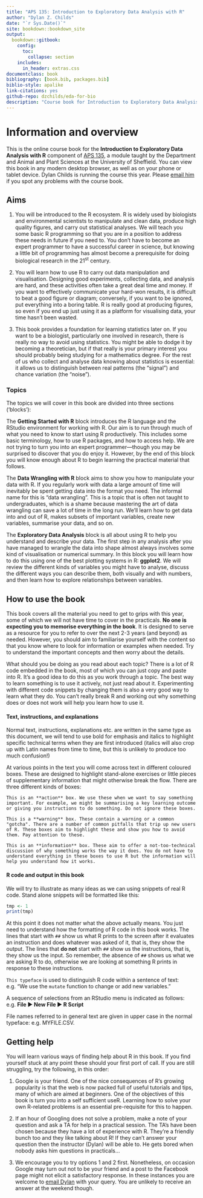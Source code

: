 ```yaml
--- 
title: "APS 135: Introduction to Exploratory Data Analysis with R"
author: "Dylan Z. Childs"
date: "`r Sys.Date()`"
site: bookdown::bookdown_site
output:
  bookdown::gitbook:
    config:
      toc:
        collapse: section
    includes:
      in_header: extras.css
documentclass: book
bibliography: [book.bib, packages.bib]
biblio-style: apalike
link-citations: yes
github-repo: dzchilds/eda-for-bio
description: "Course book for Introduction to Exploratory Data Analysis with R (APS 135) in the Department of Animal and Plant Sciences, University of Sheffield."
---
```


# Information and overview {-}

This is the online course book for the __Introduction to Exploratory Data Analysis with R__ component of [APS 135](https://www.sheffield.ac.uk/aps/currentug/level1/aps135), a module taught by the Department and Animal and Plant Sciences at the University of Sheffield. You can view this book in any modern desktop browser, as well as on your phone or tablet device. Dylan Childs is running the course this year. Please [email him](mailto:d.childs@sheffield.ac.uk?Subject=APS%20135%20general%20query) if you spot any problems with the course book.

## Aims {-}

1. You will be introduced to the R ecosystem. R is widely used by biologists and environmental scientists to manipulate and clean data, produce high quality figures, and carry out statistical analyses. We will teach you some basic R programming so that you are in a position to address these needs in future if you need to. You don't have to become an expert programmer to have a successful career in science, but knowing a little bit of programming has almost become a prerequisite for doing biological research in the 21^st^ century.

2. You will learn how to use R to carry out data manipulation and visualisation. Designing good experiments, collecting data, and analysis are hard, and these activities often take a great deal time and money. If you want to effectively communicate your hard-won results, it is difficult to beat a good figure or diagram; conversely, if you want to be ignored, put everything into a boring table. R is really good at producing figures, so even if you end up just using it as a platform for visualising data, your time hasn't been wasted.

3. This book provides a foundation for learning statistics later on. If you want to be a biologist, particularly one involved in research, there is really no way to avoid using statistics. You might be able to dodge it by becoming a theoretician, but if that really is your primary interest you should probably being studying for a mathematics degree. For the rest of us who collect and analyse data knowing about statistics is essential: it allows us to distinguish between real patterns (the "signal") and chance variation (the "noise").

### Topics {-}

The topics we will cover in this book are divided into three sections ('blocks'):

The __Getting Started with R__ block introduces the R language and the RStudio environment for working with R. Our aim is to run through much of what you need to know to start using R productively. This includes some basic terminology, how to use R packages, and how to access help. We are not trying to turn you into an expert programmer---though you may be surprised to discover that you do enjoy it. However, by the end of this block you will know enough about R to begin learning the practical material that follows.

The __Data Wrangling with R__ block aims to show you how to manipulate your data with R. If you regularly work with data a large amount of time will inevitably be spent getting data into the format you need. The informal name for this is "data wrangling". This is a topic that is often not taught to undergraduates, which is a shame because mastering the art of data wrangling can save a lot of time in the long run. We'll learn how to get data into and out of R, makes subsets of important variables, create new variables, summarise your data, and so on.

The __Exploratory Data Analysis__ block is all about using R to help you understand and describe your data. The first step in any analysis after you have managed to wrangle the data into shape almost always involves some kind of visualisation or numerical summary. In this block you will learn how to do this using one of the best plotting systems in R: __ggplot2__. We will review the different kinds of variables you might have to analyse, discuss the different ways you can describe them, both visually and with numbers, and then learn how to explore relationships between variables.

## How to use the book {-}

This book covers all the material you need to get to grips with this year, some of which we will not have time to cover in the practicals. **No one is expecting you to memorise everything in the book**. It is designed to serve as a resource for you to refer to over the next 2-3 years (and beyond) as needed. However, you should aim to familiarise yourself with the content so that you know where to look for information or examples when needed. Try to understand the important concepts and then worry about the details.

What should you be doing as you read about each topic? There is a lot of R code embedded in the book, most of which you can just copy and paste into R. It's a good idea to do this as you work through a topic. The best way to learn something is to use it actively, not just read about it. Experimenting with different code snippets by changing them is also a very good way to learn what they do. You can't really break R and working out why something does or does not work will help you learn how to use it.

#### Text, instructions, and explanations {-}

Normal text, instructions, explanations etc. are written in the same type as this document, we will tend to use bold for emphasis and italics to highlight specific technical terms when they are first introduced (italics will also crop up with Latin names from time to time, but this is unlikely to produce too much confusion!)

At various points in the text you will come across text in different coloured boxes. These are designed to highlight stand-alone exercises or little pieces of supplementary information that might otherwise break the flow. There are three different kinds of boxes:

```block
This is an **action** box. We use these when we want to say something important. For example, we might be summarising a key learning outcome or giving you instructions to do something. Do not ignore these boxes.
```

```block
This is a **warning** box. These contain a warning or a common "gotcha". There are a number of common pitfalls that trip up new users of R. These boxes aim to highlight these and show you how to avoid them. Pay attention to these.
```

```block
This is an **information** box. These aim to offer a not-too-technical discussion of why something works the way it does. You do not have to understand everything in these boxes to use R but the information will help you understand how it works.
```

#### R code and output in this book {-}

We will try to illustrate as many ideas as we can using snippets of real R code. Stand alone snippets will be formatted like this: 

```r
tmp <- 1
print(tmp)
```

At this point it does not matter what the above actually means. You just need to understand how the formatting of R code in this book works. The lines that start with `## ` show us what R prints to the screen after it evaluates an instruction and does whatever was asked of it, that is, they show the output. The lines that __do not__ start with `## ` show us the instructions, that is, they show us the input. So remember, the absence of `## ` shows us what we are asking R to do, otherwise we are looking at something R prints in response to these instructions.

`This typeface` is used to distinguish R code within a sentence of text: e.g. "We use the `mutate` function to change or add new variables."

A sequence of selections from an RStudio menu is indicated as follows: e.g. **File ▶ New File ▶ R Script**

File names referred to in general text are given in upper case in the normal typeface: e.g. MYFILE.CSV.

## Getting help {-}

You will learn various ways of finding help about R in this book. If you find yourself stuck at any point these should your first port of call. If you are still struggling, try the following, in this order:

1. Google is your friend. One of the nice consequences of R's growing popularity is that the web is now packed full of useful tutorials and tips, many of which are aimed at beginners. One of the objectives of this book is turn you into a self sufficient useR. Learning how to solve your own R-related problems is an essential pre-requisite for this to happen.

2. If an hour of Googling does not solve a problem, make a note of your question and ask a TA for help in a practical session. The TA's have been chosen because they have a lot of experience with R. They're a friendly bunch too and they like talking about R! If they can't answer your question then the instructor (Dylan) will be able to. He gets bored when nobody asks him questions in practicals...

3. We encourage you to try options 1 and 2 first. Nonetheless, on occasion Google may turn out not to be your friend and a post to the Facebook page might not elicit a satisfactory response. In these instances you are welcome to [email Dylan](mailto:d.childs@sheffield.ac.uk?Subject=APS%20135%20Question) with your query. You are unlikely to receive an answer at the weekend though.

